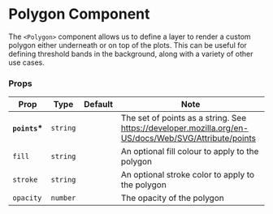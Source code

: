 
<Meta title="Components/Polygon" />

# Polygon Component

The `<Polygon>` component allows us to define a layer to render a custom polygon either underneath or on top of the plots. This can be useful for defining threshold bands in the background, along with a variety of other use cases.

<Canvas>
    <Story id="components-polygon--default" />
</Canvas>

### Props

| Prop           | Type     | Default | Note                                                                                                 |
| -------------- | -------- | ------- | ---------------------------------------------------------------------------------------------------- |
| **`points`\*** | `string` |         | The set of points as a string. See https://developer.mozilla.org/en-US/docs/Web/SVG/Attribute/points |
| `fill`         | `string` |         | An optional fill colour to apply to the polygon                                                      |
| `stroke`       | `string` |         | An optional stroke color to apply to the polygon                                                     |
| `opacity`      | `number` |         | The opacity of the polygon                                                                           |

<br />
